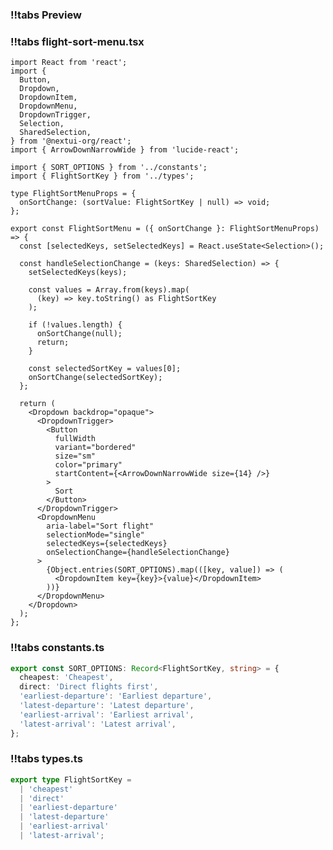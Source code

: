 
<CodeWithTabs sectionName="flight-sort-menu">

### !!tabs Preview

<FlightSortMenuPreview/>

### !!tabs flight-sort-menu.tsx
```tsx
import React from 'react';
import {
  Button,
  Dropdown,
  DropdownItem,
  DropdownMenu,
  DropdownTrigger,
  Selection,
  SharedSelection,
} from '@nextui-org/react';
import { ArrowDownNarrowWide } from 'lucide-react';

import { SORT_OPTIONS } from '../constants';
import { FlightSortKey } from '../types';

type FlightSortMenuProps = {
  onSortChange: (sortValue: FlightSortKey | null) => void;
};

export const FlightSortMenu = ({ onSortChange }: FlightSortMenuProps) => {
  const [selectedKeys, setSelectedKeys] = React.useState<Selection>();

  const handleSelectionChange = (keys: SharedSelection) => {
    setSelectedKeys(keys);

    const values = Array.from(keys).map(
      (key) => key.toString() as FlightSortKey
    );

    if (!values.length) {
      onSortChange(null);
      return;
    }

    const selectedSortKey = values[0];
    onSortChange(selectedSortKey);
  };

  return (
    <Dropdown backdrop="opaque">
      <DropdownTrigger>
        <Button
          fullWidth
          variant="bordered"
          size="sm"
          color="primary"
          startContent={<ArrowDownNarrowWide size={14} />}
        >
          Sort
        </Button>
      </DropdownTrigger>
      <DropdownMenu
        aria-label="Sort flight"
        selectionMode="single"
        selectedKeys={selectedKeys}
        onSelectionChange={handleSelectionChange}
      >
        {Object.entries(SORT_OPTIONS).map(([key, value]) => (
          <DropdownItem key={key}>{value}</DropdownItem>
        ))}
      </DropdownMenu>
    </Dropdown>
  );
};

```

### !!tabs constants.ts
```ts
export const SORT_OPTIONS: Record<FlightSortKey, string> = {
  cheapest: 'Cheapest',
  direct: 'Direct flights first',
  'earliest-departure': 'Earliest departure',
  'latest-departure': 'Latest departure',
  'earliest-arrival': 'Earliest arrival',
  'latest-arrival': 'Latest arrival',
};
```

### !!tabs types.ts
```ts
export type FlightSortKey =
  | 'cheapest'
  | 'direct'
  | 'earliest-departure'
  | 'latest-departure'
  | 'earliest-arrival'
  | 'latest-arrival';
```

</CodeWithTabs>

